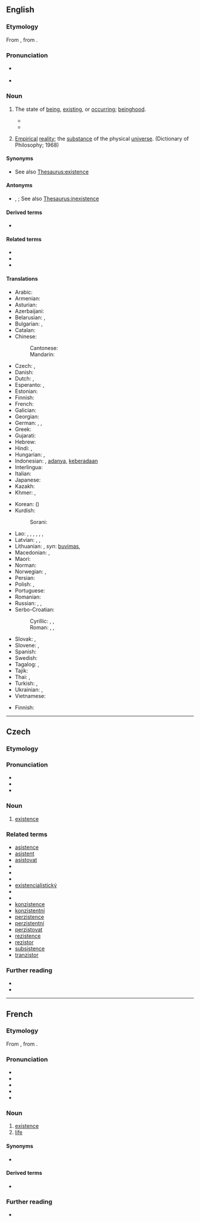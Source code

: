 ==English==
{{wikipedia}}

===Etymology===
From {{der|en|fro|existence}}, from {{etyl|LL|en}} {{m|la|existentia||existence}}.

===Pronunciation===
* {{a|US}} {{IPA|/ɛɡ.ˈzɪs.təns/|/ɪɡ.ˈzɪs.təns/|lang=en}}
* {{audio|en-us-existence.ogg|Audio (US, California)|lang=en}}

===Noun===
{{en-noun|~}}

# The state of [[being]], [[exist]]ing, or [[occur]]ring; [[beinghood]].
#: {{syn|en|presence}}
#* {{quote-book|year=1898|author={{w|Winston Churchill (novelist)|Winston Churchill}}
|title={{w|The Celebrity}}|chapter=1
|passage=However, with the dainty volume my quondam friend sprang into fame. At the same time he cast off the '''chrysalis''' of a commonplace '''existence'''.}}
#* {{quote-magazine|year=2012|month=March-April|author={{w|Jeremy Bernstein}}
|volume=100|issue=2|page=146|magazine={{w|American Scientist}}
|title=[http://www.americanscientist.org/issues/feature/2012/2/a-palette-of-particles A Palette of Particles]
|passage=The physics of elementary particles in the 20th century was distinguished by the observation of particles whose '''existence''' had been predicted by theorists sometimes decades earlier.}}
#: {{ux|en|In order to destroy evil, we must first acknowledge its '''existence'''.}}
# [[empirical|Empirical]] [[reality]]; the [[substance]] of the physical [[universe]]. (Dictionary of Philosophy; 1968)

====Synonyms====
* {{sense|state of being}} See also [[Thesaurus:existence]]

====Antonyms====
* {{sense|state of being}} {{l|en|nonexistence}}, {{l|en|nothingness}}; See also [[Thesaurus:inexistence]]

====Derived terms====
* {{l|en|nonexistence}}

====Related terms====
* {{l|en|exist}}
* {{l|en|aseity}}
* {{l|en|existential}}

====Translations====
{{trans-top|state of being, existing, or occurring}}
* Arabic: {{t+|ar|وُجُود|m}}
* Armenian: {{t+|hy|գոյություն}}
* Asturian: {{t|ast|esistencia|f}}
* Azerbaijani: {{t+|az|varlıq}}
* Belarusian: {{t|be|існава́нне|n|sc=Cyrl}}, {{t|be|быццё|n|sc=Cyrl}}
* Bulgarian: {{t|bg|съществу́ване|n}}, {{t+|bg|битие|n}}
* Catalan: {{t|ca|existència|f}}
* Chinese:
*: Cantonese: {{t|yue|存在|tr=cyun4 zoi6}}
*: Mandarin: {{t+|cmn|存在|tr=cúnzài|sc=Hani}}
* Czech: {{t+|cs|existence|f}}, {{t+|cs|bytí|n}}
* Danish: {{t|da|eksistens}}
* Dutch: {{t+|nl|bestaan|n}}, {{t+|nl|voorkomen|n}}
* Esperanto: {{t|eo|ekzistado}}, {{t|eo|ekzisto}}
* Estonian: {{t|et|olemasolu}}
* Finnish: {{t+|fi|olemassaolo}}
* French: {{t+|fr|existence|f}}
* Galician: {{t+|gl|existencia|f}}
* Georgian: {{t|ka|არსებობა|sc=Geor}}
* German: {{t+|de|Existenz|f}}, {{t+|de|Dasein|n}}, {{t+|de|Sein|n}}
* Greek: {{t+|el|ύπαρξη}}
* Gujarati: {{t|gu|અસ્તિત્વ}}
* Hebrew: {{t|he|קִיּוּם|m|tr=kiyúm}}
* Hindi: {{t+|hi|अस्तित्व|m}}, {{t+|hi|भाव|m}}
* Hungarian: {{t+|hu|lét}}, {{t+|hu|létezés}}
* Indonesian: {{t+|id|eksistensi}}, [[ada|adanya]], [[ada|keberadaan]]
* Interlingua: {{t|ia|existentia}}
* Italian: {{t+|it|esistenza|f}}
* Japanese: {{t+|ja|存在|tr=そんざい, sonzaí}}
* Kazakh: {{t|kk|тіршілік}}
* Khmer: {{t+|km|អត្ថិភាព}}, {{t-check|km|ភាពគង់មាន|tr=pʰiep kʊəŋ mien}}
{{trans-mid}}
* Korean: {{t+|ko|존재}} ({{t+|ko|存在}})
* Kurdish:
*: Sorani: {{t+|ku|بوون}}
* Lao: {{t|lo|ຊີບ}}, {{t|lo|ຊີວະ}}, {{t|lo|ຊີວັງ}}, {{t|lo|ຊີວາລັຍ}}, {{t+|lo|ຊີວິດ}}, {{t|lo|ພະວາພົບ}}, {{t|lo|ພາວະ}}
* Latvian: {{t|lv|eksistence|f}}, {{t|lv|pastāvēšana|f}}, {{t+|lv|esamība|f}}
* Lithuanian: {{t|lt|egzistavimas}}, ''syn'': [[buvimas]], {{t|lt|egzistencija|f}}
* Macedonian: {{t|mk|постоење|n|sc=Cyrl}}, {{t|mk|битие|n|sc=Cyrl}}
* Maori: {{t|mi|tauoranga}}
* Norman: {{t|nrf|beays|m}}
* Norwegian: {{t|no|eksistens|m}}, {{t+|no|tilværelse|m}}
* Persian: {{t+|fa|هستی|tr=hasti|sc=fa-Arab}}
* Polish: {{t+|pl|egzystencja|f}}, {{t+|pl|istnienie|n}}
* Portuguese: {{t+|pt|existência|f}}
* Romanian: {{t+|ro|existență|f}}
* Russian: {{t+|ru|существова́ние|n}}, {{t+|ru|бытие́|n}} {{qualifier|philosophical, poetical}}, {{t+|ru|экзисте́нция|f|tr=ekzistɛ́ncija}}
* Serbo-Croatian:
*: Cyrillic: {{t|sh|постојање|n}}, {{t|sh|битисање|n}}, {{t|sh|егзистенција|f}}
*: Roman: {{t+|sh|postojanje|n}}, {{t|sh|bitisanje|n}}, {{t+|sh|egzistencija|f}}
* Slovak: {{t|sk|existencia|f}}, {{t|sk|bytie|n}}
* Slovene: {{t|sl|obstoj|m}}, {{t+|sl|bitje|n}}
* Spanish: {{t+|es|existencia|f}}
* Swedish: {{t+|sv|existens|c}}
* Tagalog: {{t|tl|kamayhan}}, {{t|tl|kamayrunan}}
* Tajik: {{t+|tg|ҳастӣ}}
* Thai: {{t|th|การดำรงอยู่}}, {{t|th|ชีพ}}
* Turkish: {{t+|tr|varlık}}, {{t+|tr|varoluş}}
* Ukrainian: {{t+|uk|існува́ння|n|sc=Cyrl}}, {{t+|uk|буття́|n|sc=Cyrl}}
* Vietnamese: {{t+|vi|tồn tại|alt=sự tồn tại}}
{{trans-bottom}}

{{trans-top|empirical reality}}
* Finnish: {{t+|fi|olevainen}}
{{trans-mid}}
{{trans-bottom}}

----

==Czech==

===Etymology===
{{der|cs|la|sisto}}

===Pronunciation===
* {{cs-IPA}}
* {{audio|Cs-existence.ogg|Audio|lang=cs}}
* {{rhymes|ɛntsɛ|lang=cs}}

===Noun===
{{cs-noun|g=f}}

# [[#English|existence]]

===Related terms===
{{rel-top}}
<!-- from La sisto -->
* [[asistence]]
* [[asistent]]
* [[asistovat]]
* {{l|cs|existenciální}}
* {{l|cs|existencialismus}}
* {{l|cs|existencialista}}
* [[existencialistický]]
* {{l|cs|existenční}}
* {{l|cs|existovat}}
* [[konzistence]]
* [[konzistentní]]
* [[perzistence]]
* [[perzistentní]]
* [[perzistovat]]
* [[rezistence]]
* [[rezistor]]
* [[subsistence]]
* [[tranzistor]]
{{rel-bottom}}

===Further reading===
* {{R:PSJC}}
* {{R:SSJC}}

----

==French==

===Etymology===
From {{inh|fr|fro|existence}}, from {{etyl|LL|fr}} {{m|la|existentia||existence}}.

===Pronunciation===
* {{fr-IPA}}
* {{audio|Fr-existence.ogg|Audio (France, Paris)|lang=fr}}
* {{rhymes|ɑ̃s|lang=fr}}
* {{homophones|existences|lang=fr}}
* {{hyphenation|ex|is|tence|lang=fr}}

===Noun===
{{fr-noun|f}}

# [[#Noun|existence]]
# [[life]]

====Synonyms====
* {{sense|life}} {{l|fr|vie}}

====Derived terms====
* {{l|fr|existentiel}}

===Further reading===
* {{R:TLFi}}